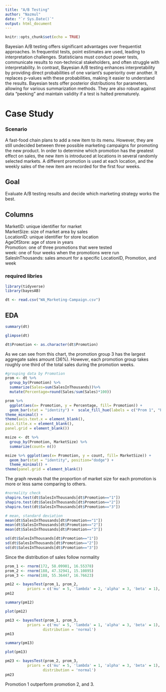 ```yaml
---
title: "A/B Testing"
author: "Nazmul"
date: "`r Sys.Date()`"
output: html_document
---
```


```r
knitr::opts_chunk$set(echo = TRUE)
```


Bayesian A/B testing offers significant advantages over frequentist approaches. In frequentist tests, point estimates are used, leading to interpretation challenges. Statisticians must conduct power tests, communicate results to non-technical stakeholders, and often struggle with interpretability. In contrast, Bayesian A/B testing enhances interpretability by providing direct probabilities of one variant's superiority over another. It replaces p-values with these probabilities, making it easier to understand the results. Bayesian tests offer posterior distributions for parameters, allowing for various summarization methods. They are also robust against data "peeking" and maintain validity if a test is halted prematurely.  



# Case Study  
### Scenario  
A fast-food chain plans to add a new item to its menu. However, they are still undecided between three possible marketing campaigns for promoting the new product. In order to determine which promotion has the greatest effect on sales, the new item is introduced at locations in several randomly selected markets. A different promotion is used at each location, and the weekly sales of the new item are recorded for the first four weeks.  

## Goal
Evaluate A/B testing results and decide which marketing strategy works the best.

## Columns   
MarketID: unique identifier for market  
MarketSize: size of market area by sales  
LocationID: unique identifier for store location  
AgeOfStore: age of store in years  
Promotion: one of three promotions that were tested  
week: one of four weeks when the promotions were run  
SalesInThousands: sales amount for a specific LocationID, Promotion, and week  


### required libries 

```r
library(tidyverse)
library(bayesAB)
```


```r
dt <- read.csv("WA_Marketing-Campaign.csv")
```

## EDA  

```r
summary(dt)  

glimpse(dt)
```

```r
dt$Promotion <- as.character(dt$Promotion)
```


As we can see from this chart, the promotion group 3 has the largest aggregate sales amount (36%). However, each promotion group takes roughly one third of the total sales during the promotion weeks.  


```r
#grouping data by Promotion
prom <- dt %>%
  group_by(Promotion) %>%
  summarize(Sales=sum(SalesInThousands))%>%
  mutate(Percentage=round(Sales/sum(Sales)*100)) 

prom %>% 
  ggplot(aes(x= Promotion, y = Percentage, fill= Promotion)) + 
  geom_bar(stat = "identity") +  scale_fill_hue(labels = c("Prom 1", "Prom 2", "Prom 3")) + geom_text(aes(label = Percentage)) +
theme_minimal() +
theme(axis.text.x = element_blank(),
axis.title.x = element_blank(),
panel.grid = element_blank())
```



```r
msize <- dt %>%
  group_by(Promotion, MarketSize) %>%
  summarize(count= n()) 

msize %>% ggplot(aes(x= Promotion, y = count, fill= MarketSize)) + 
  geom_bar(stat = "identity", position="dodge") +
  theme_minimal() +
theme(panel.grid = element_blank())
```


The graph reveals that the proportion of market size for each promotion is more or less same comparing to others.    

```r
#normality check
shapiro.test(dt$SalesInThousands[dt$Promotion=="1"])
shapiro.test(dt$SalesInThousands[dt$Promotion=="2"])
shapiro.test(dt$SalesInThousands[dt$Promotion=="3"])

# mean, standard deviation
mean(dt$SalesInThousands[dt$Promotion=="1"])  
mean(dt$SalesInThousands[dt$Promotion=="2"])  
mean(dt$SalesInThousands[dt$Promotion=="3"])  

sd(dt$SalesInThousands[dt$Promotion=="1"])  
sd(dt$SalesInThousands[dt$Promotion=="2"])  
sd(dt$SalesInThousands[dt$Promotion=="3"])  
```

Since the distribution of sales follow normality   

```r
prom_1 <- rnorm(172, 58.09901, 16.55378)
prom_2 <- rnorm(188, 47.32941, 15.10895)
prom_3 <- rnorm(188, 55.36447, 16.76623)
```

```r
pm12 <- bayesTest(prom_1, prom_2, 
          priors = c('mu' = 5, 'lambda' = 2, 'alpha' = 3, 'beta' = 1), distribution = 'normal')
pm12
```


```r
summary(pm12)
```

```r
plot(pm12)
```


```r
pm13 <- bayesTest(prom_1, prom_3, 
          priors = c('mu' = 5, 'lambda' = 1, 'alpha' = 3, 'beta' = 1),
                 distribution = 'normal')
pm13
```

```r
summary(pm13)
```


```r
plot(pm13)
```



```r
pm23 <- bayesTest(prom_2, prom_3, 
          priors = c('mu' = 5, 'lambda' = 1, 'alpha' = 3, 'beta' = 1),
                 distribution = 'normal')
pm23

```
Promotion 1 outperform promotion 2, and 3.  



